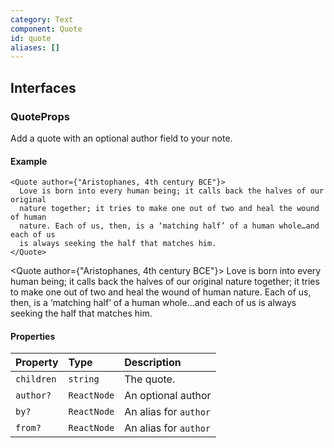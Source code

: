 ```yaml
---
category: Text
component: Quote
id: quote
aliases: []
---
```


## Interfaces

### QuoteProps

Add a quote with an optional author field to your note.

#### Example

```tsx
<Quote author={"Aristophanes, 4th century BCE"}>
  Love is born into every human being; it calls back the halves of our original
  nature together; it tries to make one out of two and heal the wound of human
  nature. Each of us, then, is a ‘matching half’ of a human whole…and each of us
  is always seeking the half that matches him.
</Quote>
```

<Quote author={"Aristophanes, 4th century BCE"}>
  Love is born into every human being; it calls back the halves of our original
  nature together; it tries to make one out of two and heal the wound of human
  nature. Each of us, then, is a ‘matching half’ of a human whole…and each of us
  is always seeking the half that matches him.
</Quote>

#### Properties

| Property   | Type        | Description           |
| :--------- | :---------- | :-------------------- |
| `children` | `string`    | The quote.            |
| `author?`  | `ReactNode` | An optional author    |
| `by?`      | `ReactNode` | An alias for `author` |
| `from?`    | `ReactNode` | An alias for `author` |

